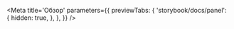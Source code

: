 
<Meta
  title='Обзор'
  parameters={{
    previewTabs: {
      'storybook/docs/panel': {
        hidden: true,
      },
    },
  }}
/>

<Readme />
